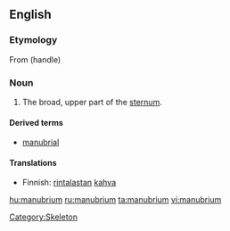{{wikipedia}}
==English==

===Etymology===
From {{etyl|la}} {{term|manubrium}} (handle)

===Noun===
{{en-noun|manubria|pl2=manubriums}}

# {{anatomy}} The broad, upper part of the [[sternum]].

====Derived terms====
* [[manubrial]]

====Translations====
{{trans-top}}
* Finnish: [[rintalasta|rintalastan]] [[kahva]]
{{trans-mid}}
{{trans-bottom}}

[[Category:Skeleton]]

[[hu:manubrium]]
[[ru:manubrium]]
[[ta:manubrium]]
[[vi:manubrium]]